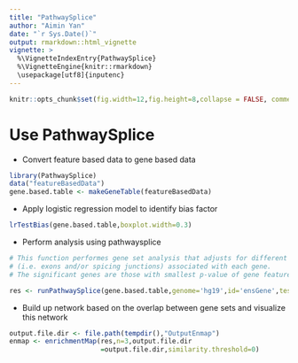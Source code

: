 ```yaml
---
title: "PathwaySplice"
author: "Aimin Yan"
date: "`r Sys.Date()`"
output: rmarkdown::html_vignette
vignette: >
  %\VignetteIndexEntry{PathwaySplice}
  %\VignetteEngine{knitr::rmarkdown}
  \usepackage[utf8]{inputenc}
---
```


```r
knitr::opts_chunk$set(fig.width=12,fig.height=8,collapse = FALSE, comment = "#>")
```

# Use PathwaySplice

+ Convert feature based data to gene based data
```r
library(PathwaySplice)
data("featureBasedData")
gene.based.table <- makeGeneTable(featureBasedData)
```

+ Apply logistic regression model to identify bias factor
```r
lrTestBias(gene.based.table,boxplot.width=0.3)
```

+ Perform analysis using pathwaysplice
```r

# This function performes gene set analysis that adjusts for different number of gene features 
# (i.e. exons and/or spicing junctions) associated with each gene. 
# The significant genes are those with smallest p-value of gene feature  < *threshold*.

res <- runPathwaySplice(gene.based.table,genome='hg19',id='ensGene',test.cats=c('GO:BP'),go.size.cut=c(5,30),method='Wallenius')
```

+ Build up network based on the overlap between gene sets and visualize this network

```r
output.file.dir <- file.path(tempdir(),"OutputEnmap")
enmap <- enrichmentMap(res,n=3,output.file.dir
                       =output.file.dir,similarity.threshold=0)
```